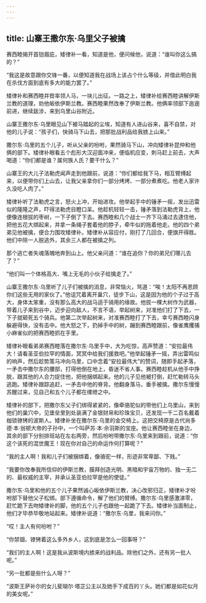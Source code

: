 ```yaml
---
---
---
```

title: 山寨王撒尔东·乌里父子被擒
---




赛西睦揭开首铠眉庇，矮律补一看，知道是他，便问候他，说道：“谁叫你这么搞的？”

“我这是故意跟你交锋一番，以便知道我在战场上该占个什么等级，并借此明白我在杀伐方面到底有多大的能力罢了。”

矮律补和赛西睦并辔率领人马，一块儿出征。一路之上，矮律补给赛西睦讲解伊斯兰教的道理，劝他皈依伊斯兰教。赛西睦果然改奉了伊斯兰教。他俩率领部下迤逦前进，继续跋涉，来到乌里山谷附近。

山寨王撒尔东·乌里眼见山下被马踏起的尘埃，知道有人进山谷来，喜不自禁，对他的儿子说：“孩子们，快骑马下山去，把那批战利品给我掳上山来。”

撒尔东·乌里的五个儿子，听从父亲的吩咐，果然骑马下山，冲向矮律补昆仲和他俩的部下。矮律补眼看五个彪形大汉迎面冲来，便临机应变，刺马赶上前去，大声喝道：“你们都是谁？属何族人氏？要干什么？”

山寨王的大儿子法勒虎闻声走到他跟前，说道：“你们都给我下马，相互臂缚起来，以便带你们上山去，让我父亲拿你们一部分烤烤、一部分煮煮吃。他老人家许久没吃人肉了。”

矮律补听了法勒虎之言，怒火上冲，开始进攻。他举起手中的锤矛一摇，发出迅雷似的隆隆之声，吓得法勒虎目瞪口呆。他趁机轻轻一击，锤矛落到法勒虎背上，他便像连根拔的枣树，一下子倒了下去。赛西睦和几个战士一齐下马涌过去逮住他，把他五花大绑起来，并拿一条绳子套着他的脖子，牵牛似的拖着他走。他的四个弟弟见他被擒，便合力围攻矮律补。矮律补从容应付，刚打了几回合，便旗开得胜。他们中除一人脱逃外，其余三人都在被擒之列。

那个逃亡者失魂落魄地奔到山上。他父亲问道：“谁在追你？你的弟兄们哪儿去了？”

“他们叫一个体格高大、嘴上无毛的小伙子给擒走了。”

山寨王撒尔东·乌里听了儿子们被擒的消息，非常恼火，骂道：“唉！太阳不再恩顾你们这些无用的家伙了。”他诅咒着离开巢穴，徒步下山，这是因为他的个子过于高大，身体太笨重，没有那么高大的战马适于骑用的缘故。他拔一棵大树作为武器，带着儿子来到谷中，迈步迎向敌人，不言不语，举起树来，对准他们打了下去，一下子就砸死五个骑兵。他第二次举起树来，对准赛西睦打了下去，幸亏赛西睦闪身躲避得快，没有击中。他大怒之下，扔掉手中的树，蹦到赛西睦跟前，像雀鹰攫捕小麻雀似的把赛西睦抓在手里。

矮律补眼看弟弟赛西睦落在撒尔东·乌里手中，大为吃惊，高声赞道：“安拉最伟大！请看圣亚伯拉罕的情面，冥冥中给我们援救吧。”他举起锤矛一摇，弄出雷鸣似的响声，然后趁势策马冲向乌里，口中念着“安拉最伟大”的赞词，随即手起矛落，一矛击中撒尔东的腰部，打得他倒在地上，昏迷不省人事。赛西睦趁机从他手中挣脱，跟其他的人合力捉住他，把他捆绑起来。他的儿子见他被打倒，赶忙勒转马头逃跑。矮律补跟踪追赶，一矛击中他的脊背。他翻身落马，垂手被擒。撒尔东慢慢苏醒过来，见自己和五个儿子都在缧绁之中。

矮律补的部下，把撒尔东父子们绑得紧紧的，像牵骆驼似的带他们上乌里山，来到他们的巢穴中，见堡垒里到处装满了金银财帛和珍珠宝贝，还发现一千二百名戴着枷锁镣铐的波斯人。矮律补坐在撒尔东·乌里的金交椅上。这把交椅原是古代尚多德·本·翁顿大帝的子孙中，一个叫萨苏·本·佘羽斯的宝座。他让赛西睦坐在身边，其余的部下分别排班站在左右两旁，然后吩咐带撒尔东·乌里来到跟前，说道：“你这个该死的混世魔王！现在你对自己的命运作何打算呢？”

“我的主人啊！我和儿子们被捆绑着，像骆驼一样，形迹非常卑鄙、下贱。”

“我要你改奉我所信仰的伊斯兰教，膜拜创造光明、黑暗和宇宙万物的、独一无二的、最权威的主宰，并承认圣亚伯拉罕是他的使徒。”

撒尔东·乌里和他的五个儿子果然诚心皈依伊斯兰教，决心改邪归正，矮律补才吩咐部下替他父子松绑。部下遵循命令，解了他们的臂缚。撒尔东·乌里感激涕零，赶忙跪下去吻矮律补的脚，他的五个儿子也跟他一起跪了下去。矮律补当面制止，他们才毕恭毕敬地站起来。矮律补说道：“撒尔东·乌里，我来问你。”

“哎！主人有何吩咐？”

“你禁锢、镣铐着这么多外乡人，这到底是怎么一回事呀？”

“我们的主人啊！这是我从波斯境内掳来的战利品。除他们之外，还有另一批人呢。”

“另一批都是些什么人呀？”

“波斯王萨补尔的女儿斐瑚尔·塔芷公主以及她手下成百的丫头。她们都是如花似月的美女呢。”